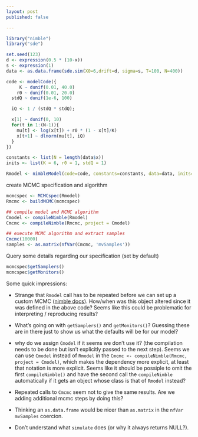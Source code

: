 ```yaml
---
layout: post
published: false

---
```


```r
library("nimble")
library("sde")
```

```r
set.seed(123)
d <- expression(0.5 * (10-x))
s <- expression(1) 
data <- as.data.frame(sde.sim(X0=6,drift=d, sigma=s, T=100, N=400))
```


```r
code <- modelCode({
     K ~ dunif(0.01, 40.0)
    r0 ~ dunif(0.01, 20.0)
  stdQ ~ dunif(1e-6, 100)

  iQ <- 1 / (stdQ * stdQ);

  x[1] ~ dunif(0, 10)
  for(t in 1:(N-1)){
    mu[t] <- log(x[t]) + r0 * (1 - x[t]/K) 
    x[t+1] ~ dlnorm(mu[t], iQ) 
  }
})

constants <- list(N = length(data$x))
inits <- list(K = 6, r0 = 1, stdQ = 1)

Rmodel <- nimbleModel(code=code, constants=constants, data=data, inits=inits)
```

create MCMC specification and algorithm

```r
mcmcspec <- MCMCspec(Rmodel)
Rmcmc <- buildMCMC(mcmcspec)

## compile model and MCMC algorithm
Cmodel <- compileNimble(Rmodel)
Cmcmc <- compileNimble(Rmcmc, project = Cmodel)

## execute MCMC algorithm and extract samples
Cmcmc(10000)
samples <- as.matrix(nfVar(Cmcmc, 'mvSamples'))
```

Query some details regarding our specification (set by default)

```r
mcmcspec$getSamplers()
mcmcspec$getMonitors()
```


Some quick impressions: 

- Strange that `Rmodel` call has to be repeated before we can set up a custom MCMC ([nimble docs](http://r-nimble.org/examples)).  How/when was this object altered since it was defined in the above code?  Seems like this could be problematic for interpreting / reproducing results?

- What's going on with `getSamplers()` and `getMonitors()`? Guessing these are in there just to show us what the defaults will be for our model?

- why do we assign `Cmodel` if it seems we don't use it? (the compilation needs to be done but isn't explicitly passed to the next step).  Seems we can use `Cmodel` instead of `Rmodel` in the `Cmcmc <- compileNimble(Rmcmc, project = Cmodel)`, which makes the dependency more explicit, at least that notation is more explicit.  Seems like it should be possiple to omit the first `compileNimble()` and have the second call the `compileNimble` automatically if it gets an object whose class is that of `Rmodel` instead?

- Repeated calls to `Cmcmc` seem not to give the same results.  Are we adding additional mcmc steps by doing this?

- Thinking an `as.data.frame` would be nicer than `as.matrix` in the `nfVar` `mvSamples` coercion.  

- Don't understand what `simulate` does (or why it always returns NULL?). 


